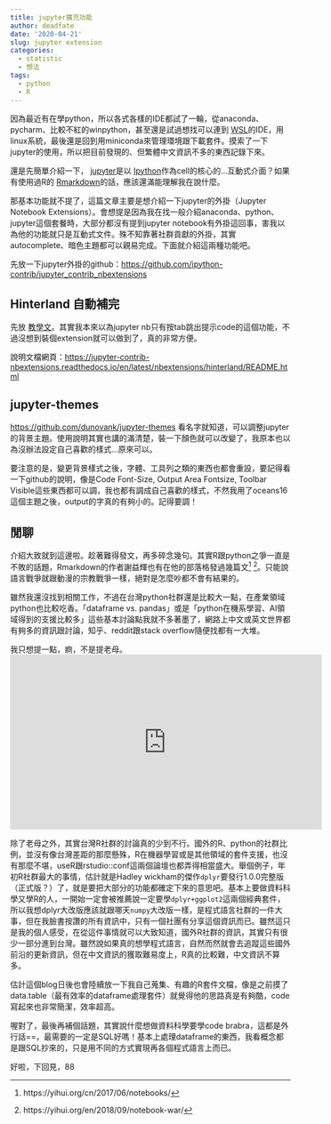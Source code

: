 ```yaml
---
title: jupyter擴充功能
author: deadfate
date: '2020-04-21'
slug: jupyter extension
categories:
  - statistic
  - 想法
tags:
  - python
  - R
---
```


因為最近有在學python，所以各式各樣的IDE都試了一輪，從anaconda、pycharm、比較不紅的winpython，甚至還是試過想找可以連到 [WSL](https://docs.microsoft.com/zh-tw/windows/wsl/about)的IDE，用linux系統，最後還是回到用miniconda來管理環境跟下載套件。摸索了一下jupyter的使用，所以把目前發現的、但繁體中文資訊不多的東西記錄下來。  

還是先簡單介紹一下， [jupyter](https://jupyter.org/documentation)是以 [Ipython](https://ipython.org/)作為cell的核心的...互動式介面？如果有使用過R的 [Rmarkdown](https://rmarkdown.rstudio.com/)的話，應該還滿能理解我在說什麼。   

那基本功能就不提了，這篇文章主要是想介紹一下jupyter的外掛（Jupyter Notebook Extensions）。會想提是因為我在找一般介紹anaconda、python、jupyter這個套餐時，大部分都沒有提到jupyter notebook有外掛這回事，害我以為他的功能就只是互動式文件。殊不知靠著社群貢獻的外掛，其實autocomplete、暗色主題都可以親易完成。下面就介紹這兩種功能吧。  

先放一下jupyter外掛的github：<https://github.com/ipython-contrib/jupyter_contrib_nbextensions>  

## Hinterland 自動補完  
先放 [教學文](https://www.fairyhorn.cc/3490/jupyter-notebook-hinterland)。其實我本來以為jupyter nb只有按tab跳出提示code的這個功能，不過沒想到裝個extension就可以做到了，真的非常方便。  

說明文檔網頁：<https://jupyter-contrib-nbextensions.readthedocs.io/en/latest/nbextensions/hinterland/README.html>

## jupyter-themes  
<https://github.com/dunovank/jupyter-themes>
看名字就知道，可以調整jupyter的背景主題。使用說明其實也講的滿清楚，裝一下顏色就可以改變了，我原本也以為沒辦法設定自己喜歡的樣式...原來可以。  

要注意的是，變更背景樣式之後，字體、工具列之類的東西也都會重設，要記得看一下github的說明，像是Code Font-Size, Output Area Fontsize, Toolbar Visible這些東西都可以調，我也都有調成自己喜歡的樣式，不然我用了oceans16這個主題之後，output的字真的有夠小的。記得要調！  

## 閒聊
介紹大致就到這邊啦。趁著難得發文，再多碎念幾句。其實R跟python之爭一直是不敗的話題，Rmarkdown的作者謝益輝也有在他的部落格發過幾篇文[^1] [^2]。只能說語言戰爭就跟動漫的宗教戰爭一樣，絕對是怎麼吵都不會有結果的。  

雖然我還沒找到相關工作，不過在台灣python社群還是比較大一點，在產業領域python也比較吃香。「dataframe vs. pandas」或是「python在機系學習、AI領域得到的支援比較多」這些基本討論點我就不多著墨了，網路上中文或英文世界都有夠多的資訊跟討論，知乎、reddit跟stack overflow隨便找都有一大堆。  

我只想提一點，痾，不是提老母。  
<iframe width="560" height="315" src="https://www.youtube.com/embed/LwxHqX0-gIw" frameborder="0" allow="accelerometer; autoplay; encrypted-media; gyroscope; picture-in-picture" allowfullscreen></iframe>  

除了老母之外，其實台灣R社群的討論真的少到不行。國外的R、python的社群比例，並沒有像台灣差距的那麼懸殊，R在機器學習或是其他領域的套件支援，也沒有那麼不堪，useR跟rstudio::conf這兩個論壇也都弄得相當盛大。舉個例子，年初R社群最大的事情，估計就是Hadley wickham的傑作```dplyr```要發行1.0.0完整版（正式版？）了，就是要把大部分的功能都確定下來的意思吧。基本上要做資料科學又學R的人，一開始一定會被推薦說一定要學```dplyr+ggplot2```這兩個經典套件，所以我想dplyr大改版應該就跟哪天```numpy```大改版一樣，是程式語言社群的一件大事，但在我臉書按讚的所有資訊中，只有一個社團有分享這個資訊而已。雖然這只是我的個人感受，在從這件事情就可以大致知道，國外R社群的資訊，其實只有很少一部分進到台灣。雖然說如果真的想學程式語言，自然而然就會去追蹤這些國外前沿的更新資訊，但在中文資訊的獲取難易度上，R真的比較難，中文資訊不算多。  

估計這個blog日後也會陸續放一下我自己蒐集、有趣的R套件文檔，像是之前摸了data.table（最有效率的dataframe處理套件）就覺得他的思路真是有夠酷，code寫起來也非常簡潔，效率超高。  

喔對了，最後再補個話題，其實說什麼想做資料科學要學code brabra，這都是外行話==，最需要的一定是SQL好嗎！基本上處理dataframe的東西，我看概念都是跟SQL抄來的，只是用不同的方式實現再各個程式語言上而已。  

好啦，下回見，88

[^1]:https://yihui.org/cn/2017/06/notebooks/
[^2]:https://yihui.org/en/2018/09/notebook-war/

